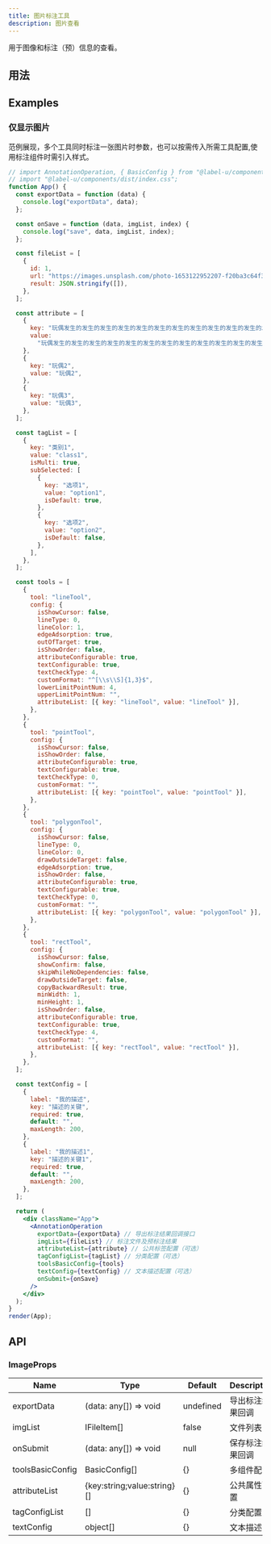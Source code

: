 ```yaml
---
title: 图片标注工具
description: 图片查看
---
```


用于图像和标注（预）信息的查看。

## 用法

## Examples

### 仅显示图片

范例展现，多个工具同时标注一张图片时参数，也可以按需传入所需工具配置,使用标注组件时需引入样式。

```jsx live=true
// import AnnotationOperation, { BasicConfig } from "@label-u/components";
// import "@label-u/components/dist/index.css";
function App() {
  const exportData = function (data) {
    console.log("exportData", data);
  };

  const onSave = function (data, imgList, index) {
    console.log("save", data, imgList, index);
  };

  const fileList = [
    {
      id: 1,
      url: "https://images.unsplash.com/photo-1653122952207-f20ba3c64f35?ixlib=rb-1.2.1&ixid=MnwxMjA3fDB8MHxwaG90by1wYWdlfHx8fGVufDB8fHx8&auto=format&fit=crop&w=2070&q=80",
      result: JSON.stringify([]),
    },
  ];

  const attribute = [
    {
      key: "玩偶发生的发生的发生的发生的发生的发生的发生的发生的发生的发生的发生的发生的发生的发生的发生的发生的发生的发生的发生的",
      value:
        "玩偶发生的发生的发生的发生的发生的发生的发生的发生的发生的发生的发生的发生的发生的发生的发生的发生的发生的发生的发生的",
    },
    {
      key: "玩偶2",
      value: "玩偶2",
    },
    {
      key: "玩偶3",
      value: "玩偶3",
    },
  ];

  const tagList = [
    {
      key: "类别1",
      value: "class1",
      isMulti: true,
      subSelected: [
        {
          key: "选项1",
          value: "option1",
          isDefault: true,
        },
        {
          key: "选项2",
          value: "option2",
          isDefault: false,
        },
      ],
    },
  ];

  const tools = [
    {
      tool: "lineTool",
      config: {
        isShowCursor: false,
        lineType: 0,
        lineColor: 1,
        edgeAdsorption: true,
        outOfTarget: true,
        isShowOrder: false,
        attributeConfigurable: true,
        textConfigurable: true,
        textCheckType: 4,
        customFormat: "^[\\s\\S]{1,3}$",
        lowerLimitPointNum: 4,
        upperLimitPointNum: "",
        attributeList: [{ key: "lineTool", value: "lineTool" }],
      },
    },
    {
      tool: "pointTool",
      config: {
        isShowCursor: false,
        isShowOrder: false,
        attributeConfigurable: true,
        textConfigurable: true,
        textCheckType: 0,
        customFormat: "",
        attributeList: [{ key: "pointTool", value: "pointTool" }],
      },
    },
    {
      tool: "polygonTool",
      config: {
        isShowCursor: false,
        lineType: 0,
        lineColor: 0,
        drawOutsideTarget: false,
        edgeAdsorption: true,
        isShowOrder: false,
        attributeConfigurable: true,
        textConfigurable: true,
        textCheckType: 0,
        customFormat: "",
        attributeList: [{ key: "polygonTool", value: "polygonTool" }],
      },
    },
    {
      tool: "rectTool",
      config: {
        isShowCursor: false,
        showConfirm: false,
        skipWhileNoDependencies: false,
        drawOutsideTarget: false,
        copyBackwardResult: true,
        minWidth: 1,
        minHeight: 1,
        isShowOrder: false,
        attributeConfigurable: true,
        textConfigurable: true,
        textCheckType: 4,
        customFormat: "",
        attributeList: [{ key: "rectTool", value: "rectTool" }],
      },
    },
  ];

  const textConfig = [
    {
      label: "我的描述",
      key: "描述的关键",
      required: true,
      default: "",
      maxLength: 200,
    },
    {
      label: "我的描述1",
      key: "描述的关键1",
      required: true,
      default: "",
      maxLength: 200,
    },
  ];

  return (
    <div className="App">
      <AnnotationOperation
        exportData={exportData} // 导出标注结果回调接口
        imgList={fileList} // 标注文件及预标注结果
        attributeList={attribute} // 公共标签配置（可选）
        tagConfigList={tagList} // 分类配置（可选）
        toolsBasicConfig={tools}
        textConfig={textConfig} // 文本描述配置（可选）
        onSubmit={onSave}
      />
    </div>
  );
}
render(App);
```

## API

### ImageProps

| Name             | Type                        | Default   | Description      |
| ---------------- | --------------------------- | --------- | ---------------- |
| exportData       | (data: any[]) => void       | undefined | 导出标注结果回调 |
| imgList          | IFileItem[]                 | false     | 文件列表         |
| onSubmit         | (data: any[]) => void       | null      | 保存标注结果回调 |
| toolsBasicConfig | BasicConfig[]               | {}        | 多组件配置       |
| attributeList    | {key:string;value:string}[] | {}        | 公共属性配置     |
| tagConfigList    | []                          | {}        | 分类配置         |
| textConfig       | object[]                    | {}        | 文本描述         |
